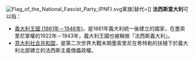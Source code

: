 [[File:Flag_of_the_National_Fascist_Party_(PNF).svg|thumb]]黨旗|替代=]]
'''法西斯意大利'''可以指：
* [[義大利王國_(1861年－1946年)|義大利王國 (1861年－1946年)]]，是1861年義大利統一後建立的國家，在墨索里尼掌權的1922年－1943年，義大利王國也被稱做「法西斯義大利」。
* [[意大利社会共和国|意大利社会共和国]]，是第二次世界大戰末期墨索里尼在希特勒的扶植下於義大利北部建立的法西斯主義傀儡政權。

{{消歧義|F|Cat=六字消歧義}}
